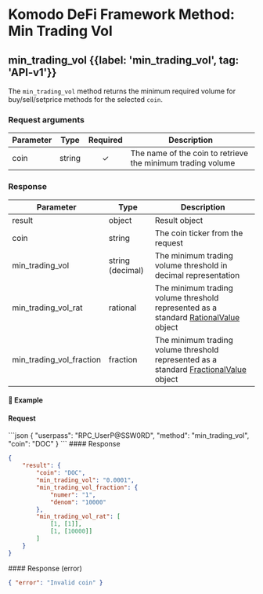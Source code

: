 
# Komodo DeFi Framework Method: Min Trading Vol

## min\_trading\_vol {{label: 'min_trading_vol', tag: 'API-v1'}}

The `min_trading_vol` method returns the minimum required volume for buy/sell/setprice methods for the selected `coin`.

### Request arguments

| Parameter | Type   | Required | Description                                                 |
| --------- | ------ | :------: | ----------------------------------------------------------- |
| coin      | string |     ✓    | The name of the coin to retrieve the minimum trading volume |

### Response

| Parameter                   | Type             | Description                                                                                                                                             |
| --------------------------- | ---------------- | ------------------------------------------------------------------------------------------------------------------------------------------------------- |
| result                      | object           | Result object                                                                                                                                           |
| coin                        | string           | The coin ticker from the request                                                                                                                        |
| min\_trading\_vol           | string (decimal) | The minimum trading volume threshold in decimal representation                                                                                          |
| min\_trading\_vol\_rat      | rational         | The minimum trading volume threshold represented as a standard [RationalValue](/komodo-defi-framework/api/common_structures/#rational-value) object     |
| min\_trading\_vol\_fraction | fraction         | The minimum trading volume threshold represented as a standard [FractionalValue](/komodo-defi-framework/api/common_structures/#fractional-value) object |

#### 📌 Example

#### Request

<CodeGroup title="min_trading_vol" tag="POST" label="min_trading_vol" mm2MethodDecorate="true">
  ```json
  {
    "userpass": "RPC_UserP@SSW0RD",
    "method": "min_trading_vol",
    "coin": "DOC"
  }
  ```
</CodeGroup>

<CollapsibleSection expandedText="Hide Response" collapsedText="Show Response">
  #### Response

  ```json
  {
      "result": {
          "coin": "DOC",
          "min_trading_vol": "0.0001",
          "min_trading_vol_fraction": {
              "numer": "1",
              "denom": "10000"
          },
          "min_trading_vol_rat": [
              [1, [1]],
              [1, [10000]]
          ]
      }
  }
  ```
</CollapsibleSection>

<CollapsibleSection expandedText="Hide Error Response" collapsedText="Show Error Response">
  #### Response (error)

  ```json
  { "error": "Invalid coin" }
  ```
</CollapsibleSection>
